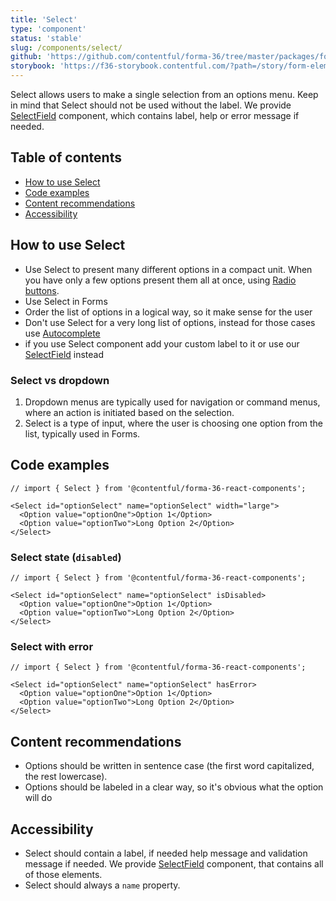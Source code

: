 ```yaml
---
title: 'Select'
type: 'component'
status: 'stable'
slug: /components/select/
github: 'https://github.com/contentful/forma-36/tree/master/packages/forma-36-react-components/src/components/Select'
storybook: 'https://f36-storybook.contentful.com/?path=/story/form-elements-select--overview'
---
```


Select allows users to make a single selection from an options menu.
Keep in mind that Select should not be used without the label. We provide [SelectField](https://f36.contentful.com/components/select-field/) component, which contains label, help or error message if needed.

## Table of contents

- [How to use Select](#how-to-use-select)
- [Code examples](#code-examples)
- [Content recommendations](#content-recommendations)
- [Accessibility](#accessibility)

## How to use Select

- Use Select to present many different options in a compact unit. When you have only a few options present them all at once, using [Radio buttons](https://f36.contentful.com/components/radio-button/).
- Use Select in Forms
- Order the list of options in a logical way, so it make sense for the user
- Don't use Select for a very long list of options, instead for those cases use [Autocomplete](https://f36.contentful.com/components/autocomplete/)
- if you use Select component add your custom label to it or use our [SelectField](https://f36.contentful.com/components/select-field/) instead

### Select vs dropdown

1. Dropdown menus are typically used for navigation or command menus, where an action is initiated based on the selection.
2. Select is a type of input, where the user is choosing one option from the list, typically used in Forms.

## Code examples

```tsx
// import { Select } from '@contentful/forma-36-react-components';

<Select id="optionSelect" name="optionSelect" width="large">
  <Option value="optionOne">Option 1</Option>
  <Option value="optionTwo">Long Option 2</Option>
</Select>
```

### Select state (`disabled`)

```tsx
// import { Select } from '@contentful/forma-36-react-components';

<Select id="optionSelect" name="optionSelect" isDisabled>
  <Option value="optionOne">Option 1</Option>
  <Option value="optionTwo">Long Option 2</Option>
</Select>
```

### Select with error

```tsx
// import { Select } from '@contentful/forma-36-react-components';

<Select id="optionSelect" name="optionSelect" hasError>
  <Option value="optionOne">Option 1</Option>
  <Option value="optionTwo">Long Option 2</Option>
</Select>
```

## Content recommendations

- Options should be written in sentence case (the first word capitalized, the rest lowercase).
- Options should be labeled in a clear way, so it's obvious what the option will do

## Accessibility

- Select should contain a label, if needed help message and validation message if needed. We provide [SelectField](https://f36.contentful.com/components/select-field/) component, that contains all of those elements.
- Select should always a `name` property.
